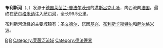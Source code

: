 {{Infobox river
| name              = 布利斯河<br/>Blies
| image             = File:Blies bei Blieskastel 2012-05-08.JPG
| image_caption     = The Blies at Blieskastel
| source1_location  = [[萨尔兰|萨尔兰]] 
| mouth_location    = [[萨尔河|萨尔河]]
| mouth_coordinates = {{coord|49|6|52|N|7|4|0|E|name=Saar-Blies|display=inline,title}}
| progression        = [[萨尔河|萨尔河]]→[[摩泽尔|摩泽尔]]→[[莱茵河|莱茵河]]
| basin_countries   = [[德国|德国]]、[[法国|法国]]
| length            = {{convert|99.5|km|abbr=on}}
| source1_elevation = {{convert|430|m|abbr=on}}
| discharge1_avg    = 
| basin_size        = {{convert|1,960|km2|abbr=on}}
}}
'''布利斯河'''（{{lang-de|Blies}}、{{lang-fr|Blies}}）发源于[[德国|德国]][[莱茵兰-普法尔茨州|莱茵兰-普法尔茨州]]的[[洪斯吕克山脉|洪斯吕克山脉]]，向西流向[[法国|法国]]，最终在[[萨尔格米讷|萨尔格米讷]]注入[[萨尔河|萨尔河]]，全长99.5公里。

布利斯河流经的主要城镇有：[[圣文德尔|圣文德尔]]、[[諾因基興_(薩爾州)|诺因基兴]]、[[布利斯卡斯特尔|布利斯卡斯特尔]]和[[萨尔格米讷|萨尔格米讷]]。

{{commonscat|Blies}}

{{Germany-geo-stub}}
{{France-geo-stub}}
{{normdaten}}
[[Category:德国河流|B]]
[[Category:法国河流|B]]
[[Category:莱茵河流域|Category:莱茵河流域]]
[[Category:德法邊界|Category:德法邊界]]